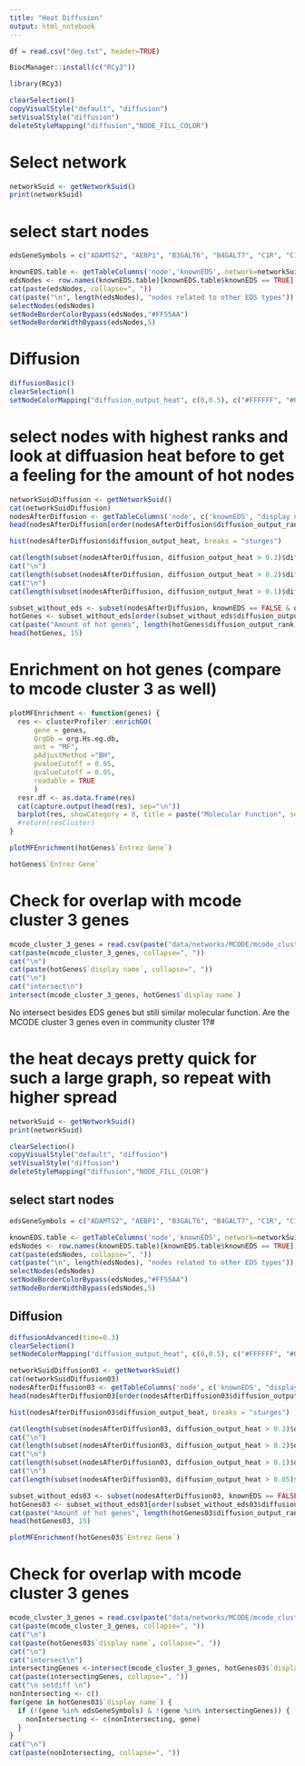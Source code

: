 ```yaml
---
title: "Heat Diffusion"
output: html_notebook
---
```


```r
df = read.csv("deg.txt", header=TRUE)
```

```r
BiocManager::install(c("RCy3"))
```

```r
library(RCy3)
```

```r
clearSelection()
copyVisualStyle("default", "diffusion")
setVisualStyle("diffusion")
deleteStyleMapping("diffusion","NODE_FILL_COLOR")
```

# Select network

```r
networkSuid <- getNetworkSuid()
print(networkSuid)
```

# select start nodes

```r
edsGeneSymbols = c("ADAMTS2", "AEBP1", "B3GALT6", "B4GALT7", "C1R", "C1S", "CCBE1", "CHST14", "COL12A1", "COL1A1", "COL1A2", "COL3A1","COL5A1", "COL5A2", "DSE", "FKBP14", "PLOD1", "PRDM5", "SLC39A13", "SLC6A5", "TNXB", "ZNF469")
```

```r
knownEDS.table <- getTableColumns('node','knownEDS', network=networkSuid)
edsNodes <- row.names(knownEDS.table)[knownEDS.table$knownEDS == TRUE]
cat(paste(edsNodes, collapse=", "))
cat(paste("\n", length(edsNodes), "nodes related to other EDS types"))
selectNodes(edsNodes)
setNodeBorderColorBypass(edsNodes,"#FF55AA")
setNodeBorderWidthBypass(edsNodes,5)
```

# Diffusion

```r
diffusionBasic()
clearSelection()
setNodeColorMapping("diffusion_output_heat", c(0,0.5), c("#FFFFFF", "#006699"), style="diffusion")
```

# select nodes with highest ranks and look at diffuasion heat before to get a feeling for the amount of hot nodes

```r
networkSuidDiffusion <- getNetworkSuid()
cat(networkSuidDiffusion)
nodesAfterDiffusion <- getTableColumns('node', c('knownEDS', "display name", "Entrez Gene", "diffusion_output_heat", "diffusion_input", "diffusion_output_rank"), network=networkSuidDiffusion)
head(nodesAfterDiffusion[order(nodesAfterDiffusion$diffusion_output_rank),])
```

```r
hist(nodesAfterDiffusion$diffusion_output_heat, breaks = "sturges")
```

```r
cat(length(subset(nodesAfterDiffusion, diffusion_output_heat > 0.3)$diffusion_output_rank))
cat("\n")
cat(length(subset(nodesAfterDiffusion, diffusion_output_heat > 0.2)$diffusion_output_rank))
cat("\n")
cat(length(subset(nodesAfterDiffusion, diffusion_output_heat > 0.1)$diffusion_output_rank))
```

```r
subset_without_eds <- subset(nodesAfterDiffusion, knownEDS == FALSE & diffusion_output_heat > 0.1)
hotGenes <- subset_without_eds[order(subset_without_eds$diffusion_output_rank),]
cat(paste("Amount of hot genes", length(hotGenes$diffusion_output_rank)))
head(hotGenes, 15)
```

# Enrichment on hot genes (compare to mcode cluster 3 as well)

```r
plotMFEnrichment <- function(genes) {
  res <- clusterProfiler::enrichGO(
      gene = genes,
      OrgDb = org.Hs.eg.db,
      ont = "MF",
      pAdjustMethod ="BH",
      pvalueCutoff = 0.05,
      qvalueCutoff = 0.05,
      readable = TRUE
      )
  resr.df <- as.data.frame(res)
  cat(capture.output(head(res), sep="\n"))
  barplot(res, showCategory = 8, title = paste("Molecular Function", sep=""), font.size=10)
  #return(resCluster)
}
```

```r
plotMFEnrichment(hotGenes$`Entrez Gene`)
```

```r
hotGenes$`Entrez Gene`
```

# Check for overlap with mcode cluster 3 genes

```r
mcode_cluster_3_genes = read.csv(paste("data/networks/MCODE/mcode_cluster_", 3,"_nodes.txt", sep=""), header=TRUE)$`display.name`
cat(paste(mcode_cluster_3_genes, collapse=", "))
cat("\n")
cat(paste(hotGenes$`display name`, collapse=", "))
cat("\n")
cat("intersect\n")
intersect(mcode_cluster_3_genes, hotGenes$`display name`)
```

No intersect besides EDS genes but still similar molecular function. Are the MCODE cluster 3 genes even in community cluster 1?#

# the heat decays pretty quick for such a large graph, so repeat with higher spread

```r
networkSuid <- getNetworkSuid()
print(networkSuid)
```

```r
clearSelection()
copyVisualStyle("default", "diffusion")
setVisualStyle("diffusion")
deleteStyleMapping("diffusion","NODE_FILL_COLOR")
```

## select start nodes

```r
edsGeneSymbols = c("ADAMTS2", "AEBP1", "B3GALT6", "B4GALT7", "C1R", "C1S", "CCBE1", "CHST14", "COL12A1", "COL1A1", "COL1A2", "COL3A1","COL5A1", "COL5A2", "DSE", "FKBP14", "PLOD1", "PRDM5", "SLC39A13", "SLC6A5", "TNXB", "ZNF469")

knownEDS.table <- getTableColumns('node','knownEDS', network=networkSuid)
edsNodes <- row.names(knownEDS.table)[knownEDS.table$knownEDS == TRUE]
cat(paste(edsNodes, collapse=", "))
cat(paste("\n", length(edsNodes), "nodes related to other EDS types"))
selectNodes(edsNodes)
setNodeBorderColorBypass(edsNodes,"#FF55AA")
setNodeBorderWidthBypass(edsNodes,5)
```

## Diffusion

```r
diffusionAdvanced(time=0.3)
clearSelection()
setNodeColorMapping("diffusion_output_heat", c(0,0.5), c("#FFFFFF", "#006699"), style="diffusion")
```

```r
networkSuidDiffusion03 <- getNetworkSuid()
cat(networkSuidDiffusion03)
nodesAfterDiffusion03 <- getTableColumns('node', c('knownEDS', "display name", "Entrez Gene", "diffusion_output_heat", "diffusion_input", "diffusion_output_rank", "knownEDS"), network=networkSuidDiffusion03)
head(nodesAfterDiffusion03[order(nodesAfterDiffusion03$diffusion_output_rank),])
```

```r
hist(nodesAfterDiffusion03$diffusion_output_heat, breaks = "sturges")
```

```r
cat(length(subset(nodesAfterDiffusion03, diffusion_output_heat > 0.3)$diffusion_output_rank))
cat("\n")
cat(length(subset(nodesAfterDiffusion03, diffusion_output_heat > 0.2)$diffusion_output_rank))
cat("\n")
cat(length(subset(nodesAfterDiffusion03, diffusion_output_heat > 0.1)$diffusion_output_rank))
cat("\n")
cat(length(subset(nodesAfterDiffusion03, diffusion_output_heat > 0.05)$diffusion_output_rank))
```

```r
subset_without_eds03 <- subset(nodesAfterDiffusion03, knownEDS == FALSE & diffusion_output_heat > 0.1)
hotGenes03 <- subset_without_eds03[order(subset_without_eds03$diffusion_output_rank),]
cat(paste("Amount of hot genes", length(hotGenes03$diffusion_output_rank)))
head(hotGenes03, 15)
```

```r
plotMFEnrichment(hotGenes03$`Entrez Gene`)
```
# Check for overlap with mcode cluster 3 genes

```r
mcode_cluster_3_genes = read.csv(paste("data/networks/MCODE/mcode_cluster_", 3,"_nodes.txt", sep=""), header=TRUE)$`display.name`
cat(paste(mcode_cluster_3_genes, collapse=", "))
cat("\n")
cat(paste(hotGenes03$`display name`, collapse=", "))
cat("\n")
cat("intersect\n")
intersectingGenes <-intersect(mcode_cluster_3_genes, hotGenes03$`display name`)
cat(paste(intersectingGenes, collapse=", "))
cat("\n setdiff \n")
nonIntersecting <- c()
for(gene in hotGenes03$`display name`) {
  if (!(gene %in% edsGeneSymbols) & !(gene %in% intersectingGenes)) {
    nonIntersecting <- c(nonIntersecting, gene)
  }
}
cat("\n")
cat(paste(nonIntersecting, collapse=", "))
```